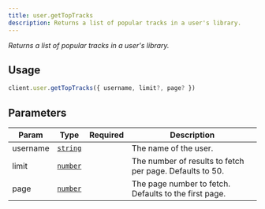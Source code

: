 ```yaml
---
title: user.getTopTracks
description: Returns a list of popular tracks in a user's library.
---
```



_Returns a list of popular tracks in a user's library._

## Usage
```ts
client.user.getTopTracks({ username, limit?, page? })
```

## Parameters
| Param | Type | Required | Description |
| --- | --- | --- | --- |
| username | [`string`][string] | <Icon name="approve-check" label="Yes" color="limegreen" size="1.5rem" /> | The name of the user. |
| limit | [`number`][number] | <Icon name="close" label="No" color="red" size="1.5rem" /> | The number of results to fetch per page. Defaults to 50. |
| page | [`number`][number] | <Icon name="close" label="No" color="red" size="1.5rem" /> | The page number to fetch. Defaults to the first page. |

[string]: https://developer.mozilla.org/en-US/docs/Web/JavaScript/Reference/Global_Objects/String
[number]: https://developer.mozilla.org/en-US/docs/Web/JavaScript/Reference/Global_Objects/Number